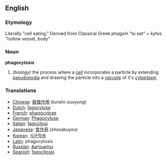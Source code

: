 ==English==
===Etymology===
Literally "cell eating."  Derived from Classical Greek ''phageîn'' "to eat" + ''kýtos'' "hollow vessel, body"

===Noun===
{{wikipedia}}
''' phagocytosis '''
# ''(biology)'' the process where a [[cell]] incorporates a particle by extending [[pseudopodia]] and drawing the particle into a [[vacuole]] of it's [[cytoplasm]]

===Translations===
*[[Chinese]]: [[吞噬作用]] (tunshi-zuoyong)
*[[Dutch]]: [[fagocytose]]
*[[French]]: [[phagocytose]]
*[[German]]: [[Phagocytose]]
*[[Italian]]: [[fagocitosi]]
*[[Japanese]]: [[食作用]] (shosakuyou)
*[[Korean]]: [[식균작용]]
*[[Latin]]: phagocytosis
*[[Russian]]: [[фагоцитоз]]
*[[Spanish]]: [[fagocitosis]]